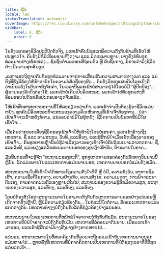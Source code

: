 ```yaml
---
title: ຊີວິດ
locale: lao
statusTranslation: automatic
coverImage: https://res.cloudinary.com/xmfm6mhw3gwctndtcubgx2rptnae/image/upload/v1740468922/small_cover_tratado_de_psicologia_revolucionaria_a4c0dca4e0.webp
sidebar:
    label: 6. ຊີວິດ
    order: 6
---
```

ໃນຂົງເຂດຂອງຊີວິດປະຕິບັດຕົວຈິງ, ພວກເຮົາຄົ້ນພົບສະເໝີຄວາມກົງກັນຂ້າມທີ່ເຮັດໃຫ້ປະຫຼາດໃຈ. ຄົນຮັ່ງມີທີ່ມີເຮືອນຊານທີ່ງົດງາມ ແລະ ມິດຕະພາບຫຼາຍ, ບາງຄັ້ງກໍທົນທຸກທໍລະມານຢ່າງໜັກໜ່ວງ... ຊົນຊັ້ນກໍາມະກອນທີ່ຖ່ອມຕົວ ຫຼື ຄົນຊັ້ນກາງ, ມັກຈະດໍາລົງຊີວິດຢ່າງມີຄວາມສຸກສົມບູນ.

ມະຫາເສດຖີຫຼາຍຄົນທົນທຸກທໍລະມານຈາກການເສື່ອມສົມຄວາມສາມາດທາງເພດ ແລະ ແມ່ຍິງທີ່ຮັ່ງມີຮ້ອງໄຫ້ນໍ້າຕາຕົກໃນຄວາມບໍ່ສັດຊື່ຂອງຜົວ... ຄົນຮັ່ງມີຂອງແຜ່ນດິນໂລກເບິ່ງຄືວ່າເປັນແຮ້ງໃນບັນດາກົງຈັກຄໍາ, ໃນເວລານີ້ພວກເຂົາບໍ່ສາມາດຢູ່ໄດ້ໂດຍບໍ່ມີ "ຜູ້ປົກປ້ອງ"... ຜູ້ຊາຍຂອງລັດດຶງຕ່ອງໂສ້, ພວກເຂົາບໍ່ເຄີຍເປັນອິດສະລະ, ພວກເຂົາໄປທົ່ວທຸກແຫ່ງທີ່ອ້ອມຮອບໄປດ້ວຍຄົນປະກອບອາວຸດຈົນແຂ້ວ.

ໃຫ້ເຮົາສຶກສາສະຖານະການນີ້ໃຫ້ລະອຽດກວ່າເກົ່າ. ພວກເຮົາຈໍາເປັນຕ້ອງຮູ້ວ່າຊີວິດແມ່ນຫຍັງ. ທຸກຄົນມີອິດສະລະທີ່ຈະສະແດງຄວາມຄິດເຫັນຕາມທີ່ເຂົາເຈົ້າຕ້ອງການ... ບໍ່ວ່າເຂົາເຈົ້າຈະເວົ້າຫຍັງກໍ່ຕາມ, ແນ່ນອນວ່າບໍ່ມີໃຜຮູ້ຫຍັງ, ຊີວິດກາຍເປັນບັນຫາທີ່ບໍ່ມີໃຜເຂົ້າໃຈ...

ເມື່ອຄົນຢາກບອກເລື່ອງຊີວິດຂອງເຂົາເຈົ້າໃຫ້ເຮົາຟັງໂດຍບໍ່ເສຍຄ່າ, ພວກເຂົາອ້າງເຖິງເຫດການ, ຊື່ ແລະ ນາມສະກຸນ, ວັນທີ, ແລະອື່ນໆ, ແລະຮູ້ສຶກພໍໃຈເມື່ອເຮັດເລື່ອງລາວຂອງເຂົາເຈົ້າ... ຄົນທຸກຍາກເຫຼົ່ານັ້ນບໍ່ຮູ້ວ່າເລື່ອງລາວຂອງເຂົາເຈົ້າບໍ່ຄົບຖ້ວນເພາະວ່າເຫດການ, ຊື່, ແລະວັນທີ, ແມ່ນພຽງແຕ່ລັກສະນະພາຍນອກຂອງຮູບເງົາເທົ່ານັ້ນ, ດ້ານພາຍໃນຂາດ...

ມັນຮີບດ່ວນທີ່ຈະຮູ້ຈັກ "ສະຖານະຂອງສະຕິ", ທຸກໆເຫດການສອດຄ່ອງກັບລັດທາງວິນຍານນີ້ຫຼືນັ້ນ. ລັດແມ່ນພາຍໃນແລະເຫດການແມ່ນພາຍນອກ, ເຫດການພາຍນອກບໍ່ແມ່ນທັງຫມົດ...

ສະຖານະພາຍໃນທີ່ເຂົ້າໃຈໄດ້ໝາຍເຖິງຄວາມຕັ້ງໃຈທີ່ດີ ຫຼື ບໍ່ດີ, ຄວາມກັງວົນ, ອາການຊຶມເສົ້າ, ຄວາມເຊື່ອຖືໂຊກລາງ, ຄວາມຢ້ານກົວ, ຄວາມສົງໄສ, ຄວາມເມດຕາ, ການພິຈາລະນາຕົນເອງ, ການຄາດຄະເນຕົວເອງຫຼາຍເກີນໄປ; ສະຖານະຂອງຄວາມຮູ້ສຶກມີຄວາມສຸກ, ສະຖານະຂອງຄວາມສຸກ, ແລະອື່ນໆ, ແລະອື່ນໆ, ແລະອື່ນໆ.

ໂດຍບໍ່ຕ້ອງສົງໃສວ່າສະຖານະພາຍໃນສາມາດກົງກັນກັບເຫດການພາຍນອກຢ່າງແນ່ນອນຫຼືເກີດຈາກສິ່ງເຫຼົ່ານີ້, ຫຼືບໍ່ມີຄວາມກ່ຽວຂ້ອງກັນ... ໃນກໍລະນີໃດກໍ່ຕາມ, ລັດແລະເຫດການແມ່ນແຕກຕ່າງກັນ. ເຫດການຕ່າງໆບໍ່ກົງກັນກັບລັດທີ່ກ່ຽວຂ້ອງຢ່າງແນ່ນອນ.

ສະຖານະພາຍໃນຂອງເຫດການທີ່ຫນ້າພໍໃຈອາດຈະບໍ່ກົງກັນກັບມັນ. ສະຖານະພາຍໃນຂອງເຫດການທີ່ບໍ່ພໍໃຈອາດຈະບໍ່ກົງກັນກັບມັນ. ເຫດການທີ່ລໍຄອຍມາດົນນານ, ເມື່ອພວກເຂົາມາຮອດ, ພວກເຮົາຮູ້ສຶກວ່າມີບາງສິ່ງບາງຢ່າງຂາດຫາຍໄປ...

ແນ່ນອນ, ສະຖານະພາຍໃນທີ່ສອດຄ້ອງກັນທີ່ຄວນຈະຖືກລວມເຂົ້າກັບເຫດການພາຍນອກແມ່ນຫາຍໄປ... ຫຼາຍຄັ້ງທີ່ເຫດການທີ່ບໍ່ຄາດຄິດກາຍເປັນເຫດການທີ່ໃຫ້ຊ່ວງເວລາທີ່ດີທີ່ສຸດແກ່ພວກເຮົາ...

